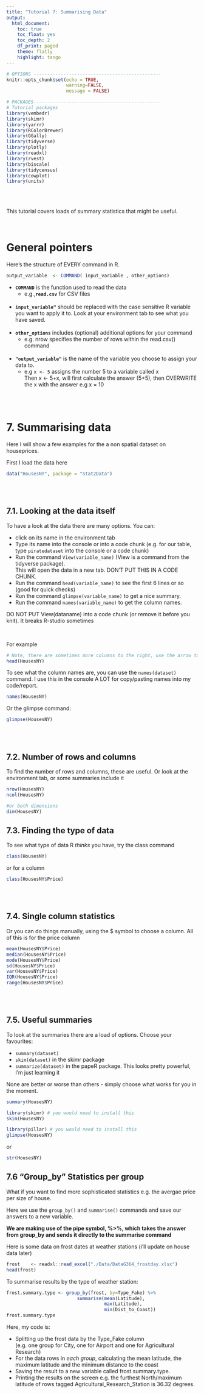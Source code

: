 ```yaml
---
title: "Tutorial 7: Summarising Data"
output:
  html_document:
    toc: true
    toc_float: yes
    toc_depth: 2
    df_print: paged
    theme: flatly
    highlight: tango
---
```


```r
# OPTIONS -----------------------------------------------
knitr::opts_chunk$set(echo = TRUE, 
                      warning=FALSE, 
                      message = FALSE)
```

```r
# PACKAGES-----------------------------------------------
# Tutorial packages
library(vembedr)
library(skimr)
library(yarrr)
library(RColorBrewer)
library(GGally) 
library(tidyverse)
library(plotly)
library(readxl)
library(rvest)
library(biscale)
library(tidycensus)
library(cowplot)
library(units)
```

<br><br>

This tutorial covers loads of summary statistics that might be useful.

<br>

# General pointers

Here's the structure of EVERY command in R.

```r

output_variable  <- COMMAND( input_variable , other_options)

```

-   **`COMMAND`** is the function used to read the data
    -   e.g.,**`read.csv`** for CSV files <br><br>
-   **`input_variable"`** should be replaced with the case sensitive R variable you want to apply it to. Look at your environment tab to see what you have saved. <br><br>
-   **`other_options`** includes (optional) additional options for your
    command
    -   e.g. nrow specifies the number of rows within the read.csv()
        command <br><br>
-   **`"output_variable"`** is the name of the variable you
    choose to assign your data to.
    -   e.g `x <- 5` assigns the number 5 to a variable called x <br>
        Then x <- 5+x, will first calculate the answer (5+5), then 
        OVERWRITE the x with the answer e.g x = 10
         



<br><br>

# 7. Summarising data

Here I will show a few examples for the a non spatial dataset on houseprices.

First I load the data here

```r
data("HousesNY", package = "Stat2Data")
```

<br><br>

## 7.1. Looking at the data itself 

To have a look at the data there are many options. You can:

-   click on its name in the environment tab
-   Type its name into the console or into a code chunk (e.g. for our table, type `piratedataset` into the console or a code chunk)
-   Run the command `View(variable_name)` (View is a command from the tidyverse package).<br> This will open the data in a new tab. DON'T PUT THIS IN A CODE CHUNK.
-   Run the command `head(variable_name)` to see the first 6 lines or so (good for quick checks)
-   Run the command `glimpse(variable_name)` to get a nice summary.
-   Run the command `names(variable_name)` to get the column names.

DO NOT PUT View(dataname) into a code chunk (or remove it before you knit). It breaks R-studio sometimes

<br>

For example

```r
# Note, there are sometimes more columns to the right, use the arrow to see
head(HousesNY)
```

To see what the column names are, you can use the `names(dataset)` command. 
I use this in the console A LOT for copy/pasting names into my code/report.

```r
names(HousesNY)
```

Or the glimpse command:

```r
glimpse(HousesNY)
```

<br> <br>

## 7.2. Number of rows and columns

To find the number of rows and columns, these are useful. Or look at the environment tab, or some summaries include it

```r
nrow(HousesNY)
ncol(HousesNY)
```


```r
#or both dimensions
dim(HousesNY)
```

## 7.3. Finding the type of data

To see what type of data R *thinks* you have, try the class command

```r
class(HousesNY)
```

or for a column

```r
class(HousesNY$Price)
```


<br><br>

## 7.4.  Single column statistics

Or you can do things manually, using the \$ symbol to choose a column. All of this is for the price column

```r
mean(HousesNY$Price)
median(HousesNY$Price)
mode(HousesNY$Price)
sd(HousesNY$Price)
var(HousesNY$Price)
IQR(HousesNY$Price)
range(HousesNY$Price)
```


<br><br>

## 7.5.  Useful summaries

To look at the summaries there are a load of options. Choose your favourites:

-   `summary(dataset)`
-   `skim(dataset)` in the skimr package
-   `summarize(dataset)` in the papeR package. This looks pretty powerful, I'm just learning it

None are better or worse than others - simply choose what works for you in the moment.

```r
summary(HousesNY)
```

```r
library(skimr) # you would need to install this
skim(HousesNY)
```

```r
library(pillar) # you would need to install this
glimpse(HousesNY)
```

or

```r
str(HousesNY)
```



## 7.6  "Group_by" Statistics per group

What if you want to find more sophisticated statistics e.g. the avergae price per size of house.

Here we use the `group_by()` and `summarise()` commands and save our answers to a new variable.

**We are making use of the pipe symbol, %\>%, which takes the answer from group_by and sends it directly to the summarise command**

Here is some data on frost dates at weather stations (i'll update on house data later)

```r

frost    <- readxl::read_excel("./Data/DataG364_frostday.xlsx")
head(frost)
```

To summarise results by the type of weather station:

```r
frost.summary.type <- group_by(frost, by=Type_Fake) %>%
                          summarise(mean(Latitude),
                                    max(Latitude),
                                    min(Dist_to_Coast))
frost.summary.type
```

Here, my code is:

-   Splitting up the frost data by the Type_Fake column<br>(e.g. one group for City, one for Airport and one for Agricultural Research)
-   For the data rows in *each group*, calculating the mean latitude, the maximum latitude and the minimum distance to the coast
-   Saving the result to a new variable called frost.summary.type.
-   Printing the results on the screen e.g. the furthest North/maximum latitude of rows tagged Agricultural_Research_Station is 36.32 degrees.

